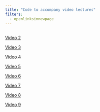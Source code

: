 ```yaml
---
title: "Code to accompany video lectures"
filters:
  - openlinksinnewpage
---
```


## 

[Video 2](code/video2.html)

[Video 3](code/video3.R)

[Video 4](code/video4.R)

[Video 5](code/video5.R)

[Video 6](code/video6.R)

[Video 7](code/video7.R)

[Video 8](code/video8.R)

[Video 9](code/video9.R)
